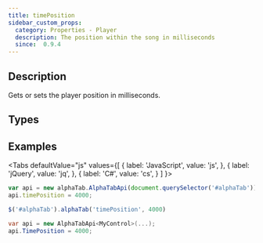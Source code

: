 ```yaml
---
title: timePosition
sidebar_custom_props:
  category: Properties - Player
  description: The position within the song in milliseconds
  since:  0.9.4
---
```


<SinceBadge since="0.9.4" />


## Description
Gets or sets the player position in milliseconds. 

## Types

<TypeTable>
    <TypeRow type="all" name="int" />
</TypeTable>

## Examples

<Tabs
  defaultValue="js"
  values={[
    { label: 'JavaScript', value: 'js', },
    { label: 'jQuery', value: 'jq', },
    { label: 'C#', value: 'cs', }
  ]
}>
<TabItem value="js">

```js
var api = new alphaTab.AlphaTabApi(document.querySelector('#alphaTab'));
api.timePosition = 4000;
```

</TabItem>
<TabItem value="jq">

```js
$('#alphaTab').alphaTab('timePosition', 4000)
```

</TabItem>
<TabItem value="cs">

```csharp
var api = new AlphaTabApi<MyControl>(...);
api.TimePosition = 4000;
```

</TabItem>
</Tabs>